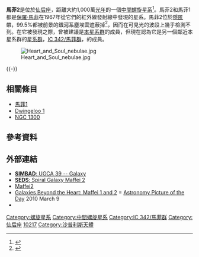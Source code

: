{{Infobox galaxy
| name = Maffei 2
| image = [[Image:Maf2atlas.jpg|220px]]
| epoch = [[曆元_(天文學)#儒略年和J2000|J2000]]
| type = SAB(rs)bc<ref name="ned">{{cite web
  | title=NASA/IPAC Extragalactic Database
  | work=Results for Maffei 2
  | url=http://nedwww.ipac.caltech.edu/
  | accessdate=2006-11-25
  | archive-date=2011-05-14
  | archive-url=https://web.archive.org/web/20110514100451/http://nedwww.ipac.caltech.edu/
  | dead-url=no
  }}</ref>
| ra = {{RA|02|41|55.1}}<ref name="ned" />
| dec = {{DEC|+59|36|15}}<ref name="ned" />
| dist_ly = 9.8[[光年|Mly]]<ref name="karachentsev" />
| z = -17 ± 5 [[公里|km]]/[[秒|s]]<ref name="ned" />
| appmag_v = 16.0<ref name="ned" />
| size_v = 5′.82 × 1′.57<ref name="ned" />
| constellation name = [[仙后座|仙后座]]
| names = UGCA 39,<ref name="ned" /> [[主要星系目錄|PGC]] 10217,<ref name="ned" /> [[沙普利斯亮星雲表|Sharpless]] 197
}}

'''馬菲2'''是位於[[仙后座|仙后座]]，距離大約1,000萬[[光年|光年]]的一個[[中間螺旋星系|中間螺旋星系]]<ref name="karachentsev">{{cite journal
 | last=Karachentsev
 | first=I. D.
 | year=2005
 | title = The Local Group and Other Neighboring Galaxy Groups
 | journal = Astronomical Journal
 | volume = 129
 | issue = 1
 | pages = 178–188
 | bibcode = 2005AJ....129..178K
 | doi = 10.1086/426368 |arxiv = astro-ph/0410065 }}</ref>。馬菲2和馬菲1都是[[保羅·馬菲|保羅·馬菲]]在1967年從它們的紅外線發射線中發現的星系。馬菲2位於[[隱匿帶|隱匿帶]]，99.5%都被前景的[[銀河系|銀河系]]塵埃雲遮蔽掉<ref>{{cite web|title=The Hidden Galaxy|url=http://www.nasa.gov/mission_pages/spitzer/multimedia/pia13789.html|publisher=NASA|accessdate=2011-05-03|archive-url=https://web.archive.org/web/20110426095646/http://www.nasa.gov/mission_pages/spitzer/multimedia/pia13789.html|archive-date=2011-04-26|dead-url=yes}}</ref>，因而在可見光的波段上幾乎檢測不到。在它被發現之際，曾被建議是[[本星系群|本星系群]]的成員，但現在認為它是另一個鄰近本星系群的[[星系群|星系群]]，[[馬菲星系群|IC 342/馬菲群]]，的成員。

[[Image:Heart_and_Soul_nebulae.jpg|thumb]]

{{-}}
{{Wide image|Maffei 1 and 2.jpg|650px|馬菲2可以在這張圖像中看見。}}

== 相關條目 ==
* [[馬菲1|馬菲1]]
* [[Dwingeloo_1|Dwingeloo 1]]
* [[NGC_1300|NGC 1300]]

== 參考資料 ==
{{Reflist}}

== 外部連結 ==
* [http://simbad.u-strasbg.fr/sim-id.pl?protocol=html&Ident=Maffei+2&NbIdent=1&Radius=10&Radius.unit=arcmin&CooFrame=FK5&CooEpoch=2000&CooEqui=2000&output.max=all&o.catall=on&output.mesdisp=N&Bibyear1=1983&Bibyear2=2006&Frame1=FK5&Frame2=FK4&Frame3=G&Equi1=2000.0&Equi2=1950.0&Equi3=2000.0&Epoch1=2000.0&Epoch2=1950.0&Epoch3=2000.0 '''SIMBAD''': UGCA 39 -- Galaxy]
* [https://web.archive.org/web/20060220024611/http://www.seds.org/~spider/spider/LG/maffei2.html '''SEDS''': Spiral Galaxy Maffei 2]
* [http://www.astr.ua.edu/gifimages/maffei2.html Maffei2] {{Wayback|url=http://www.astr.ua.edu/gifimages/maffei2.html |date=20150923175541 }}
*[http://apod.nasa.gov/apod/ap100309.html Galaxies Beyond the Heart: Maffei 1 and 2] {{Wayback|url=http://apod.nasa.gov/apod/ap100309.html |date=20110909064453 }} = [[Astronomy_Picture_of_the_Day|Astronomy Picture of the Day]] 2010 March 9
* {{WikiSky|z=9}}

{{Sh2 objects}}

{{sky|02|41|55.1|+|59|36|15}}
[[Category:螺旋星系|Category:螺旋星系]]
[[Category:中間螺旋星系|Category:中間螺旋星系]]
[[Category:IC_342/馬菲群|Category:IC 342/馬菲群]]
[[Category:仙后座|Category:仙后座]]
[[Category:PGC天體|10217]]
[[Category:沙普利斯天體|Category:沙普利斯天體]]
